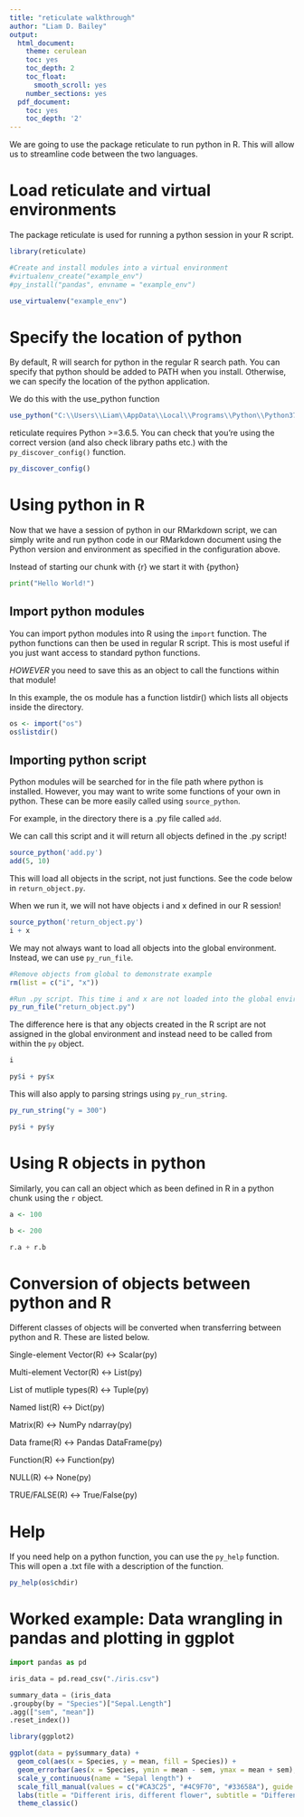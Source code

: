 ```yaml
---
title: "reticulate walkthrough"
author: "Liam D. Bailey"
output:
  html_document:
    theme: cerulean
    toc: yes
    toc_depth: 2
    toc_float:
      smooth_scroll: yes
    number_sections: yes
  pdf_document:
    toc: yes
    toc_depth: '2'
---
```


We are going to use the package reticulate to run python in R. This will allow us to streamline code between the two languages.

# Load reticulate and virtual environments

The package reticulate is used for running a python session in your R script.

```r

library(reticulate)

#Create and install modules into a virtual environment
#virtualenv_create("example_env")
#py_install("pandas", envname = "example_env")

use_virtualenv("example_env")

```

# Specify the location of python

By default, R will search for python in the regular R search path. You can specify that python should be added to PATH when you install. Otherwise, we can specify the location of the python application.

We do this with the use_python function

```r

use_python("C:\\Users\\Liam\\AppData\\Local\\Programs\\Python\\Python37")

```

reticulate requires Python >=3.6.5. You can check that you're using the correct version (and also check library paths etc.) with the `py_discover_config()` function.

```r

py_discover_config()

```

# Using python in R

Now that we have a session of python in our RMarkdown script, we can simply write and run python code in our RMarkdown document using the Python version and environment as specified in the configuration above.

Instead of starting our chunk with {r} we start it with {python}

```python

print("Hello World!")

```

## Import python modules

You can import python modules into R using the `import` function. The python functions can then be used in regular R script. This is most useful if you just want access to standard python functions.

*HOWEVER* you need to save this as an object to call the functions within that module!

In this example, the os module has a function listdir() which lists all objects inside the directory.

```r

os <- import("os")
os$listdir()

```

## Importing python script

Python modules will be searched for in the file path where python is installed. However, you may want to write some functions of your own in python. These can be more easily called using `source_python`.

For example, in the directory there is a .py file called `add`.

We can call this script and it will return all objects defined in the .py script!

```r

source_python('add.py')
add(5, 10)

```

This will load all objects in the script, not just functions. See the code below in `return_object.py`.

When we run it, we will not have objects i and x defined in our R session!

```r

source_python('return_object.py')
i + x

```

We may not always want to load all objects into the global environment. Instead, we can use `py_run_file`.

```r

#Remove objects from global to demonstrate example
rm(list = c("i", "x"))

#Run .py script. This time i and x are not loaded into the global environment
py_run_file("return_object.py")

```

The difference here is that any objects created in the R script are not assigned in the global environment and instead need to be called from within the `py` object.

```r

i

```

```r

py$i + py$x

```

This will also apply to parsing strings using `py_run_string`.

```r

py_run_string("y = 300")

```

```r

py$i + py$y

```

# Using R objects in python

Similarly, you can call an object which as been defined in R in a python chunk using the `r` object.

```r

a <- 100

b <- 200

```

```python

r.a + r.b

```

# Conversion of objects between python and R

Different classes of objects will be converted when transferring between python and R. These are listed below.

Single-element Vector(R) <-> Scalar(py)

Multi-element Vector(R) <-> List(py)

List of mutliple types(R) <-> Tuple(py)

Named list(R) <-> Dict(py)

Matrix(R) <-> NumPy ndarray(py)

Data frame(R) <-> Pandas DataFrame(py)

Function(R) <-> Function(py)

NULL(R) <-> None(py)

TRUE/FALSE(R) <-> True/False(py)

# Help

If you need help on a python function, you can use the `py_help` function. This will open a .txt file with a description of the function.

```r

py_help(os$chdir)

```

# Worked example: Data wrangling in pandas and plotting in ggplot

```python

import pandas as pd

iris_data = pd.read_csv("./iris.csv")

summary_data = (iris_data
.groupby(by = "Species")["Sepal.Length"]
.agg(["sem", "mean"])
.reset_index())

```

```r

library(ggplot2)

ggplot(data = py$summary_data) +
  geom_col(aes(x = Species, y = mean, fill = Species)) +
  geom_errorbar(aes(x = Species, ymin = mean - sem, ymax = mean + sem), width = 0.15) +
  scale_y_continuous(name = "Sepal length") +
  scale_fill_manual(values = c("#CA3C25", "#4C9F70", "#33658A"), guide = NULL) +
  labs(title = "Different iris, different flower", subtitle = "Differences in sepal length between iris species") +
  theme_classic()

```
